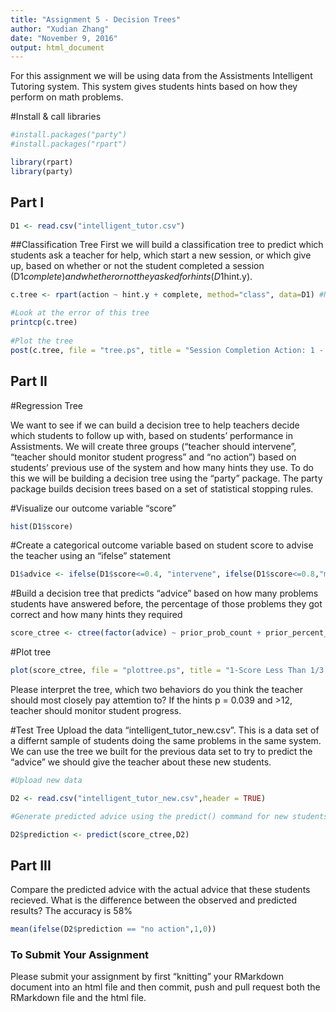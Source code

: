 ```yaml
---
title: "Assignment 5 - Decision Trees"
author: "Xudian Zhang"
date: "November 9, 2016"
output: html_document
---
```

For this assignment we will be using data from the Assistments Intelligent Tutoring system. This system gives students hints based on how they perform on math problems. 

#Install & call libraries
```r
#install.packages("party")
#install.packages("rpart")

library(rpart)
library(party)
```

## Part I
```r
D1 <- read.csv("intelligent_tutor.csv") 
```

##Classification Tree
First we will build a classification tree to predict which students ask a teacher for help, which start a new session, or which give up, based on whether or not the student completed a session (D1$complete) and whether or not they asked for hints (D1$hint.y). 
```r

c.tree <- rpart(action ~ hint.y + complete, method="class", data=D1) #Notice the standard R notion for a formula X ~ Y

#Look at the error of this tree
printcp(c.tree)
                                                                                                          
#Plot the tree
post(c.tree, file = "tree.ps", title = "Session Completion Action: 1 - Ask teacher, 2 - Start new session, 3 - Give up")

```
## Part II

#Regression Tree

We want to see if we can build a decision tree to help teachers decide which students to follow up with, based on students' performance in Assistments. We will create three groups ("teacher should intervene", "teacher should monitor student progress" and "no action") based on students' previous use of the system and how many hints they use. To do this we will be building a decision tree using the "party" package. The party package builds decision trees based on a set of statistical stopping rules.

#Visualize our outcome variable "score"
```r
hist(D1$score)
```

#Create a categorical outcome variable based on student score to advise the teacher using an "ifelse" statement
```r
D1$advice <- ifelse(D1$score<=0.4, "intervene", ifelse(D1$score<=0.8,"monitor","no action")) 
```

#Build a decision tree that predicts "advice" based on how many problems students have answered before, the percentage of those problems they got correct and how many hints they required
```r
score_ctree <- ctree(factor(advice) ~ prior_prob_count + prior_percent_correct + hints, data = D1)

```

#Plot tree
```r
plot(score_ctree, file = "plottree.ps", title = "1-Score Less Than 1/3 2-Score Less Than 2/3  3-Score Less Than 1")
```                                                                                                                                                                                                                                                                                                                                                                                                                                                                                                                                                                                                                                                                                                                                                                                    

Please interpret the tree, which two behaviors do you think the teacher should most closely pay attemtion to?
If the hints p = 0.039 and >12, teacher should monitor student progress.

#Test Tree
Upload the data "intelligent_tutor_new.csv". This is a data set of a differnt sample of students doing the same problems in the same system. We can use the tree we built for the previous data set to try to predict the "advice" we should give the teacher about these new students. 

```r
#Upload new data

D2 <- read.csv("intelligent_tutor_new.csv",header = TRUE)

#Generate predicted advice using the predict() command for new students based on tree generated from old students

D2$prediction <- predict(score_ctree,D2)

``` 
## Part III
Compare the predicted advice with the actual advice that these students recieved. What is the difference between the observed and predicted results?
The accuracy is 58%
```r
mean(ifelse(D2$prediction == "no action",1,0))
```


### To Submit Your Assignment

Please submit your assignment by first "knitting" your RMarkdown document into an html file and then commit, push and pull request both the RMarkdown file and the html file.

